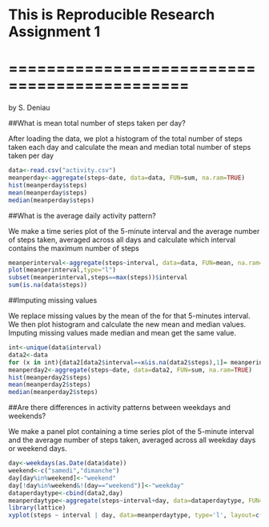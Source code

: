 # This is Reproducible Research Assignment 1
# =============================================
by S. Deniau

##What is mean total number of steps taken per day? 

After loading the data, we plot a histogram of the total number of steps taken each day and calculate the mean and median total number of steps taken per day

```r
data<-read.csv("activity.csv")
meanperday<-aggregate(steps~date, data=data, FUN=sum, na.ram=TRUE)
hist(meanperday$steps)
mean(meanperday$steps)
median(meanperday$steps)
```

##What is the average daily activity pattern?

We make a time series plot of the 5-minute interval and the average number of steps taken, averaged across all days and calculate which interval contains the maximum number of steps

```r
meanperinterval<-aggregate(steps~interval, data=data, FUN=mean, na.ram=TRUE)
plot(meanperinterval,type="l")
subset(meanperinterval,steps==max(steps))$interval
sum(is.na(data$steps))
```

##Imputing missing values

We replace missing values by the mean of the for that 5-minutes interval. We then plot histogram and calculate the new mean and median values. Imputing missing values made median and mean get the same value.
```r
int<-unique(data$interval)
data2<-data
for (x in int){data2[data2$interval==x&is.na(data2$steps),1]= meanperinterval[meanperinterval$int==x,2] }
meanperday2<-aggregate(steps~date, data=data2, FUN=sum, na.ram=TRUE)
hist(meanperday2$steps)
mean(meanperday2$steps)
median(meanperday2$steps)  
```

##Are there differences in activity patterns between weekdays and weekends?

We make a panel plot containing a time series plot of the 5-minute interval and the average number of steps taken, averaged across all weekday days or weekend days.
```r
day<-weekdays(as.Date(data$date))
weekend<-c("samedi","dimanche")
day[day%in%weekend]<-"weekend"  
day[!day%in%weekend&!(day=="weekend")]<-"weekday"
dataperdaytype<-cbind(data2,day)
meanperdaytype<-aggregate(steps~interval+day, data=dataperdaytype, FUN=mean, na.ram=TRUE)
library(lattice)
xyplot(steps ~ interval | day, data=meanperdaytype, type='l', layout=c(1,2))
```
